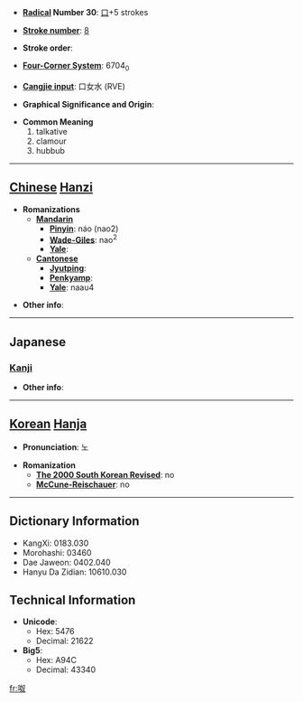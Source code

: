 * '''[[Wiktionary:Chinese radical index| Radical]] Number 30''': [[Wiktionary:Chinese radical index 口|口]]+5 strokes

* '''[[Wiktionary:Chinese total strokes index|Stroke number]]''': [[Wiktionary:Chinese total strokes index 8|8]]

* '''Stroke order''': 

* '''[[Wiktionary:Chinese four corner index|Four-Corner System]]''': 6704<sub>0</sub>

* '''[[Wiktionary:Chinese Cangjie index|Cangjie input]]''': 口女水 (RVE)

* '''Graphical Significance and Origin''': 

* '''Common Meaning'''
*#talkative
*# clamour
*# hubbub


----

== [[Chinese]] [[Hanzi]] ==

* '''Romanizations'''
** '''[[Mandarin]]'''
*** '''[[Pinyin]]''': náo (nao2)
*** '''[[Wade-Giles]]''': nao<sup>2</sup>
*** '''[[Yale]]''': 
** '''[[Cantonese]]'''
*** '''[[Jyutping]]''':
*** '''[[Penkyamp]]''': 
*** '''[[Yale]]''': naau4

* '''Other info''': 

----

==Japanese==
===[[Kanji]]===
{{kanji|on readings=[[ど]] (do), [[どう]] (dō)
|kun readings=[[かまびすし]] (kamabisushi)
}}

* '''Other info''':  

----

== [[Korean]] [[Hanja]] ==

* '''Pronunciation''': 노

* '''Romanization'''
** '''[[The 2000 South Korean Revised Romanization|The 2000 South Korean Revised]]''': no
** '''[[McCune-Reischauer]]''': no

----

== Dictionary Information ==

* KangXi: 0183.030
* Morohashi: 03460
* Dae Jaweon: 0402.040
* Hanyu Da Zidian: 10610.030

== Technical Information ==

* '''Unicode''':
** Hex: 5476
** Decimal: 21622
* '''Big5''':
** Hex: A94C
** Decimal: 43340

[[fr:呶]]